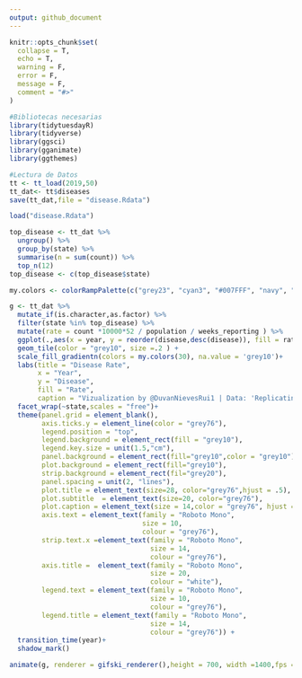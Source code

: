 ```yaml
---
output: github_document
---
```


<!-- README.md is generated from README.Rmd. Please edit that file -->

```r
knitr::opts_chunk$set(
  collapse = T,
  echo = T,
  warning = F,
  error = F,
  message = F,
  comment = "#>"
)
```

```r
#Bibliotecas necesarias
library(tidytuesdayR)
library(tidyverse)
library(ggsci)
library(gganimate)
library(ggthemes)

```


```r
#Lectura de Datos
tt <- tt_load(2019,50) 
tt_dat<- tt$diseases
save(tt_dat,file = "disease.Rdata")
```

```r
load("disease.Rdata")

top_disease <- tt_dat %>% 
  ungroup() %>% 
  group_by(state) %>% 
  summarise(n = sum(count)) %>% 
  top_n(12)
top_disease <- c(top_disease$state)
```


```r

my.colors <- colorRampPalette(c("grey23", "cyan3", "#007FFF", "navy", "violet", "darkviolet"), bias = 2.25)

g <- tt_dat %>% 
  mutate_if(is.character,as.factor) %>% 
  filter(state %in% top_disease) %>%
  mutate(rate = count *10000*52 / population / weeks_reporting ) %>% 
  ggplot(.,aes(x = year, y = reorder(disease,desc(disease)), fill = rate )) +
  geom_tile(color = "grey10", size =.2 ) +
  scale_fill_gradientn(colors = my.colors(30), na.value = 'grey10')+
  labs(title = "Disease Rate",
       x = "Year",
       y = "Disease",
       fill = "Rate",
       caption = "Vizualization by @DuvanNievesRui1 | Data: 'Replicating plots in R' • Simply Statistics") +
  facet_wrap(~state,scales = "free")+
  theme(panel.grid = element_blank(),
        axis.ticks.y = element_line(color = "grey76"),
        legend.position = "top",
        legend.background = element_rect(fill = "grey10"),
        legend.key.size = unit(1.5,"cm"),
        panel.background = element_rect(fill="grey10",color = "grey10"),
        plot.background = element_rect(fill="grey10"),
        strip.background = element_rect(fil="grey20"),
        panel.spacing = unit(2, "lines"),
        plot.title = element_text(size=28, color="grey76",hjust = .5),
        plot.subtitle  = element_text(size=20, color="grey76"),
        plot.caption = element_text(size = 14,color = "grey76", hjust = .99),
        axis.text = element_text(family = "Roboto Mono",
                                 size = 10,
                                 colour = "grey76"), 
        strip.text.x =element_text(family = "Roboto Mono",
                                   size = 14,
                                   colour = "grey76"), 
        axis.title =  element_text(family = "Roboto Mono",
                                   size = 20,
                                   colour = "white"),
        legend.text = element_text(family = "Roboto Mono",
                                   size = 10,
                                   colour = "grey76"),
        legend.title = element_text(family = "Roboto Mono",
                                   size = 14,
                                   colour = "grey76")) +
  transition_time(year)+
  shadow_mark()

animate(g, renderer = gifski_renderer(),height = 700, width =1400,fps = 10)
```


